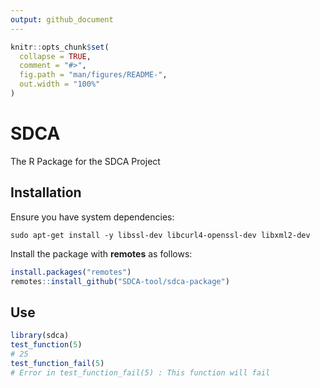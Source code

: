 ```yaml
---
output: github_document
---
```


<!-- README.md is generated from README.Rmd. Please edit that file -->

```r
knitr::opts_chunk$set(
  collapse = TRUE,
  comment = "#>",
  fig.path = "man/figures/README-",
  out.width = "100%"
)
```


# SDCA

The R Package for the SDCA Project

## Installation

Ensure you have system dependencies:

```sudo apt-get install -y libssl-dev libcurl4-openssl-dev libxml2-dev```

Install the package with **remotes** as follows:

```r
install.packages("remotes")
remotes::install_github("SDCA-tool/sdca-package")
```

## Use

```r
library(sdca)
test_function(5)
# 25
test_function_fail(5)
# Error in test_function_fail(5) : This function will fail
```

